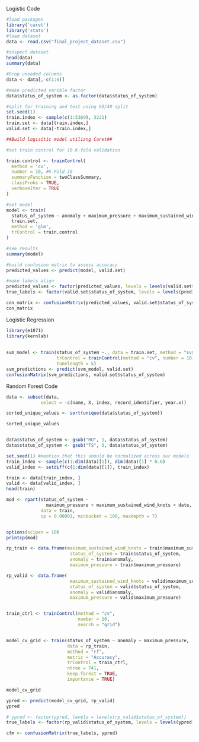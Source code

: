 
Logistic Code
```r
#load packages
library('caret')
library('stats')
#load dataset
data <- read.csv("final_project_dataset.csv")

#inspect dataset
head(data)
summary(data)

#Drop uneeded columns
data <- data[,-c(1:6)]

#make predicted varible factor
data$status_of_system <- as.factor(data$status_of_system)

#split for training and test using 60/40 split
set.seed(1)
train.index <- sample(c(1:5369), 3221)
train.set <- data[train.index,]
valid.set <- data[-train.index,]

##Build logisitic model utilizng Caret##

#set train control for 10 K-fold validation

train.control <- trainControl(
  method = 'cv',
  number = 10, #K-Fold 10
  summaryFunction = twoClassSummary,
  classProbs = TRUE,
  verboseIter = TRUE
)

#set model
model <- train(
  status_of_system ~ anomaly + maximum_pressure + maximum_sustained_wind_knots, #test all variables
  train.set,
  method = 'glm',
  trControl = train.control
)

#see results
summary(model)

#build confusion matrix to assess accuracy
predicted_values <- predict(model, valid.set)

#make labels align
predicted_values <- factor(predicted_values, levels = levels(valid.set$status_of_system))
true_labels <- factor(valid.set$status_of_system, levels = levels(predicted_values))

con_matrix <- confusionMatrix(predicted_values, valid.set$status_of_system)
con_matrix

```

Logistic Regression 
```r
library(e1071)
library(kernlab)
 
 
svm_model <- train(status_of_system ~., data = train.set, method = "svmRadial",
                   trControl = trainControl(method = "cv", number = 10),
                   tunelength = 5)
svm_predictions <- predict(svm_model, valid.set)
confusionMatrix(svm_predictions, valid.set$status_of_system)
```


Random Forest Code
```r
data <- subset(data,
             select = -c(name, X, index, record_identifier, year.x))

sorted_unique_values <- sort(unique(data$status_of_system))

sorted_unique_values


data$status_of_system <- gsub("HU", 1, data$status_of_system)
data$status_of_system <- gsub("TS", 0, data$status_of_system)

set.seed(1) #mention that this should be normalized across our models
train_index <- sample(c(1:dim(data)[1]), dim(data)[1] * 0.6)
valid_index <- setdiff(c(1:dim(data)[1]), train_index)

train <- data[train_index, ]
valid <- data[valid_index, ]
head(train)

mod <- rpart(status_of_system ~
               maximum_pressure + maximum_sustained_wind_knots + date,
             data = train,
             cp = 0.00001, minbucket = 100, maxdepth = 7)


options(scipen = 10)
printcp(mod)

rp_train <- data.frame(maximum_sustained_wind_knots = train$maximum_sustained_wind_knots,
                        status_of_system = train$status_of_system,
                        anomaly = train$anomaly,
                        maximum_pressure = train$maximum_pressure)

rp_valid <- data.frame(
                        maximum_sustained_wind_knots = valid$maximum_sustained_wind_knots,
                        status_of_system = valid$status_of_system,
                        anomaly = valid$anomaly,
                        maximum_pressure = valid$maximum_pressure)


train_ctrl <- trainControl(method = "cv",
                           number = 10,
                           search = "grid")


model_cv_grid <- train(status_of_system ~ anomaly + maximum_pressure,
                       data = rp_train,
                       method = "rf",
                       metric = "Accuracy",
                       trControl = train_ctrl,
                       ntree = 741,
                       keep.forest = TRUE,
                       importance = TRUE)

model_cv_grid

ypred <- predict(model_cv_grid, rp_valid)
ypred

# ypred <- factor(ypred, levels = levels(rp_valid$status_of_system))
true_labels <- factor(rp_valid$status_of_system, levels = levels(ypred))

cfm <- confusionMatrix(true_labels, ypred)
```